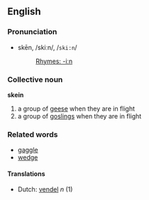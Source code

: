 ==English==
===Pronunciation===
*skēn, /skiːn/, /<tt>ski:n</tt>/
*:[[Rhymes:English:-iːn|Rhymes: -iːn]]

=== Collective noun ===
'''skein'''

# a group of [[goose|geese]] when they are in flight
# a group of [[gosling]]s when they are in flight

=== Related words ===
*[[gaggle]]
*[[wedge]]

==== Translations ====
*Dutch: [[vendel]] ''n'' (1)